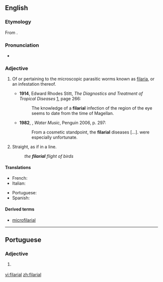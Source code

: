 ==English==

===Etymology===
From {{suffix|filaria|al|lang=en}}.

===Pronunciation===
*{{a|UK}} {{IPA|/fɪˈlɛːɹɪəl/|lang=en}}
*: {{rhymes|ɛəriəl|lang=en}}

===Adjective===
{{en-adj|-}}

# {{context|medicine|lang=en}} Of or pertaining to the microscopic parasitic worms known as [[filaria]], or an infestation thereof.
#* '''1914''', Edward Rhodes Stitt, ''The Diagnostics and Treatment of Tropical Diseases'' [http://books.google.com/books?id=kWWFP6D4gT8C], page 266:
#*: The knowledge of a '''filarial''' infection of the region of the eye seems to date from the time of Magellan.
#*'''1982''', {{w|TC Boyle}}, ''Water Music'', Penguin 2006, p. 297:
#*:From a cosmetic standpoint, the '''filarial''' diseases [...]. were especially unfortunate.
# Straight, as if in a line.
#: ''the '''filarial''' flight of birds''

====Translations====
{{trans-top| of or pertaining to filaria}}
* French: {{t|fr|filarial}}
* Italian: {{t|it|filariale}}
{{trans-mid}}
* Portuguese: {{t|pt|filarial}}
* Spanish: {{t|es|filarial}}
{{trans-bottom}}

====Derived terms====
* [[microfilarial]]

----

==Portuguese==

===Adjective===
{{pt-adj|filaria|l}}

# {{lb|pt|medicine}} {{l|en|filarial}} {{gloss|pertaining to filaria}}

[[vi:filarial]]
[[zh:filarial]]